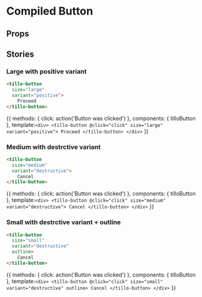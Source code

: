 
<Meta title='Button [compiled]'/>

# Compiled Button

## Props
<Props of={tilloButton} />


## Stories

### Large with positive variant
```html
<tillo-button
  size="large"
  variant="positive">
    Proceed
</tillo-button>
```
<Story name='Large' component='tilloButton' height='100px'>{{
  methods: {
    click: action('Button was clicked')
  },
  components: {
    tilloButton
  },
  template:`
    <div>
      <tillo-button
        @click="click"
        size="large"
        variant="positive">
          Proceed
      </tillo-button>
    </div>
  `
}}</Story>


### Medium with destrctive variant
```html
<tillo-button
  size="medium"
  variant="destructive">
    Cancel
</tillo-button>
```
<Story name='Medium' component='tilloButton' height='100px'>{{
  methods: {
    click: action('Button was clicked')
  },
  components: {
    tilloButton
  },
  template:`
    <div>
      <tillo-button
        @click="click"
        size="medium"
        variant="destructive">
          Cancel
      </tillo-button>
    </div>
  `
}}</Story>


### Small with destrctive variant + outline
```html
<tillo-button 
  size="small" 
  variant="destructive"
  outline>
    Cancel
</tillo-button>
```
<Story name='Small' component='tilloButton' height='100px'>{{
  methods: {
    click: action('Button was clicked')
  },
  components: {
    tilloButton
  },
  template:`
    <div>
      <tillo-button
        @click="click"
        size="small"
        variant="destructive"
        outline>
          Cancel
      </tillo-button>
    </div>
  `
}}</Story>